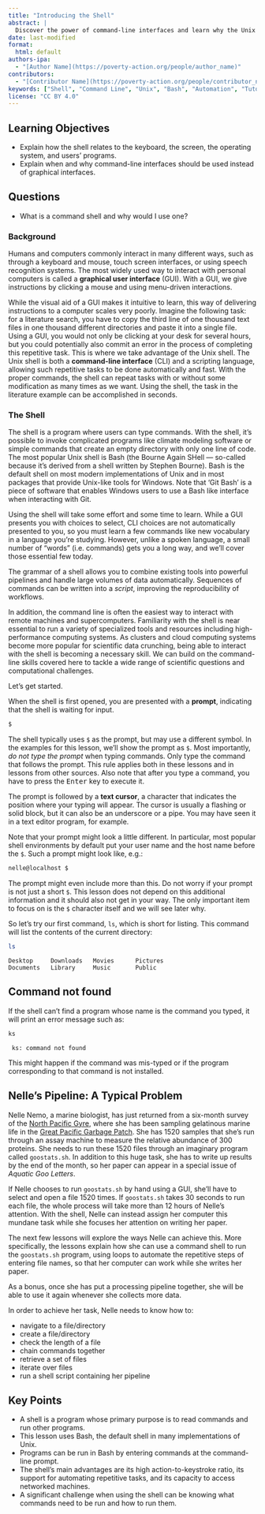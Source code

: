 ```yaml
---
title: "Introducing the Shell"
abstract: |
  Discover the power of command-line interfaces and learn why the Unix shell is essential for automating tasks, handling large volumes of data, and interacting with remote systems. Understand how the shell provides efficient alternatives to graphical interfaces for repetitive computational tasks.
date: last-modified
format:
  html: default
authors-ipa:
  - "[Author Name](https://poverty-action.org/people/author_name)"
contributors:
  - "[Contributor Name](https://poverty-action.org/people/contributor_name)"
keywords: ["Shell", "Command Line", "Unix", "Bash", "Automation", "Tutorial"]
license: "CC BY 4.0"
---
```


::: {.callout-note}

## Learning Objectives

- Explain how the shell relates to the keyboard, the screen, the operating system, and users' programs.
- Explain when and why command-line interfaces should be used instead of graphical interfaces.

## Questions

- What is a command shell and why would I use one?
:::

### Background

Humans and computers commonly interact in many different ways, such as through a keyboard and mouse,
touch screen interfaces, or using speech recognition systems.
The most widely used way to interact with personal computers is called a
**graphical user interface** (GUI).
With a GUI, we give instructions by clicking a mouse and using menu-driven interactions.

While the visual aid of a GUI makes it intuitive to learn,
this way of delivering instructions to a computer scales very poorly.
Imagine the following task:
for a literature search, you have to copy the third line of one thousand text files in one thousand
different directories and paste it into a single file.
Using a GUI, you would not only be clicking at your desk for several hours,
but you could potentially also commit an error in the process of completing this repetitive task.
This is where we take advantage of the Unix shell.
The Unix shell is both a **command-line interface** (CLI) and a scripting language,
allowing such repetitive tasks to be done automatically and fast.
With the proper commands, the shell can repeat tasks with or without some modification
as many times as we want.
Using the shell, the task in the literature example can be accomplished in seconds.

### The Shell

The shell is a program where users can type commands.
With the shell, it's possible to invoke complicated programs like climate modeling software
or simple commands that create an empty directory with only one line of code.
The most popular Unix shell is Bash (the Bourne Again SHell ---
so-called because it's derived from a shell written by Stephen Bourne).
Bash is the default shell on most modern implementations of Unix and in most packages that provide
Unix-like tools for Windows.
Note that 'Git Bash' is a piece of software that enables Windows users to use a Bash like interface
when interacting with Git.

Using the shell will take some effort and some time to learn.
While a GUI presents you with choices to select, CLI choices are not automatically presented to you,
so you must learn a few commands like new vocabulary in a language you're studying.
However, unlike a spoken language, a small number of "words" (i.e. commands) gets you a long way,
and we'll cover those essential few today.

The grammar of a shell allows you to combine existing tools into powerful
pipelines and handle large volumes of data automatically. Sequences of
commands can be written into a *script*, improving the reproducibility of
workflows.

In addition, the command line is often the easiest way to interact with remote machines
and supercomputers.
Familiarity with the shell is near essential to run a variety of specialized tools and resources
including high-performance computing systems.
As clusters and cloud computing systems become more popular for scientific data crunching,
being able to interact with the shell is becoming a necessary skill.
We can build on the command-line skills covered here
to tackle a wide range of scientific questions and computational challenges.

Let's get started.

When the shell is first opened, you are presented with a **prompt**,
indicating that the shell is waiting for input.

```bash
$
```

The shell typically uses `$ ` as the prompt, but may use a different symbol.
In the examples for this lesson, we'll show the prompt as `$ `.
Most importantly, *do not type the prompt* when typing commands.
Only type the command that follows the prompt.
This rule applies both in these lessons and in lessons from other sources.
Also note that after you type a command, you have to press the <kbd>Enter</kbd> key to execute it.

The prompt is followed by a **text cursor**, a character that indicates the position where your
typing will appear.
The cursor is usually a flashing or solid block, but it can also be an underscore or a pipe.
You may have seen it in a text editor program, for example.

Note that your prompt might look a little different. In particular, most popular shell
environments by default put your user name and the host name before the `$`. Such
a prompt might look like, e.g.:

```bash
nelle@localhost $
```

The prompt might even include more than this. Do not worry if your prompt is not
just a short `$ `. This lesson does not depend on this additional information and it
should also not get in your way. The only important item to focus on is the `$ `
character itself and we will see later why.

So let's try our first command, `ls`, which is short for listing.
This command will list the contents of the current directory:

```bash
ls
```

```output
Desktop     Downloads   Movies      Pictures
Documents   Library     Music       Public
```

::: {.callout-note}

## Command not found

If the shell can't find a program whose name is the command you typed, it
will print an error message such as:

```bash
ks
```

```output
 ks: command not found
```

This might happen if the command was mis-typed or if the program corresponding to that command
is not installed.

:::

## Nelle's Pipeline: A Typical Problem

Nelle Nemo, a marine biologist,
has just returned from a six-month survey of the
[North Pacific Gyre](https://en.wikipedia.org/wiki/North_Pacific_Gyre),
where she has been sampling gelatinous marine life in the
[Great Pacific Garbage Patch](https://en.wikipedia.org/wiki/Great_Pacific_Garbage_Patch).
She has 1520 samples that she's run through an assay machine to measure the relative abundance
of 300 proteins.
She needs to run these 1520 files through an imaginary program called `goostats.sh`.
In addition to this huge task, she has to write up results by the end of the month, so her paper
can appear in a special issue of *Aquatic Goo Letters*.

If Nelle chooses to run `goostats.sh` by hand using a GUI,
she'll have to select and open a file 1520 times.
If `goostats.sh` takes 30 seconds to run each file, the whole process will take more than 12 hours
of Nelle's attention.
With the shell, Nelle can instead assign her computer this mundane task while she focuses
her attention on writing her paper.

The next few lessons will explore the ways Nelle can achieve this.
More specifically,
the lessons explain how she can use a command shell to run the `goostats.sh` program,
using loops to automate the repetitive steps of entering file names,
so that her computer can work while she writes her paper.

As a bonus,
once she has put a processing pipeline together,
she will be able to use it again whenever she collects more data.

In order to achieve her task, Nelle needs to know how to:

- navigate to a file/directory
- create a file/directory
- check the length of a file
- chain commands together
- retrieve a set of files
- iterate over files
- run a shell script containing her pipeline

## Key Points

- A shell is a program whose primary purpose is to read commands and run other programs.
- This lesson uses Bash, the default shell in many implementations of Unix.
- Programs can be run in Bash by entering commands at the command-line prompt.
- The shell's main advantages are its high action-to-keystroke ratio, its support for automating repetitive tasks, and its capacity to access networked machines.
- A significant challenge when using the shell can be knowing what commands need to be run and how to run them.
